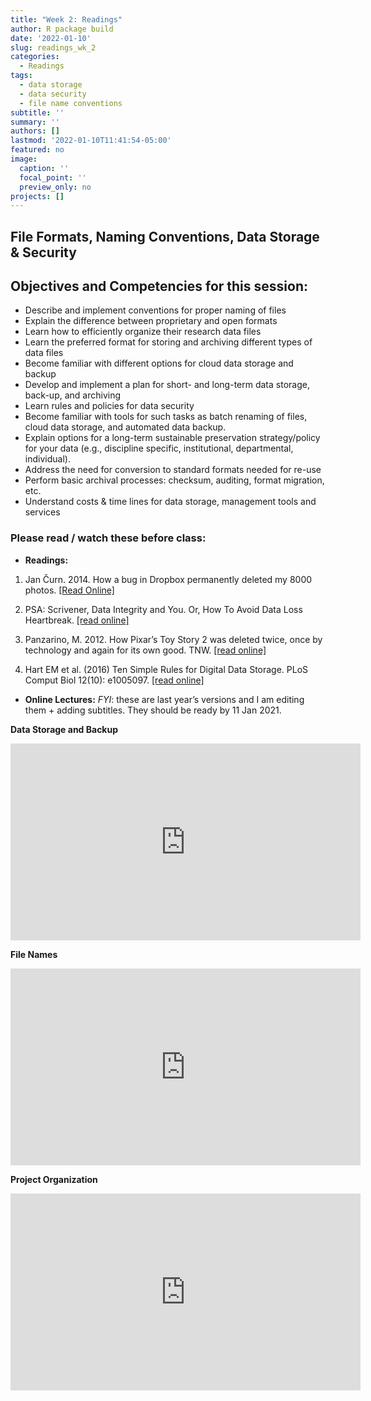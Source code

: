 ```yaml
---
title: "Week 2: Readings"
author: R package build
date: '2022-01-10'
slug: readings_wk_2
categories:
  - Readings
tags:
  - data storage
  - data security
  - file name conventions
subtitle: ''
summary: ''
authors: []
lastmod: '2022-01-10T11:41:54-05:00'
featured: no
image:
  caption: ''
  focal_point: ''
  preview_only: no
projects: []
---
```


## File Formats, Naming Conventions, Data Storage & Security

## Objectives and Competencies for this session:  

  * Describe and implement conventions for proper naming of files 
  * Explain the difference between proprietary and open formats
  * Learn how to efficiently organize their research data files
  * Learn the preferred format for storing and archiving different types of data files
  * Become familiar with different options for cloud data storage and backup 
  * Develop and implement a plan for short- and long-term data storage, back-up, and archiving
  * Learn rules and policies for data security 
  * Become familiar with tools for such tasks as batch renaming of files, cloud data storage, and automated data backup.
  * Explain options for a long-term sustainable preservation strategy/policy for your data (e.g., discipline specific, institutional, departmental, individual).
  * Address the need for conversion to standard formats needed for re-use
  * Perform basic archival processes: checksum, auditing, format migration, etc.
  * Understand costs & time lines for data storage, management tools and services

### Please read / watch these before class:


* **Readings: **

1.  Jan Čurn. 2014. How a bug in Dropbox permanently deleted my 8000 photos.  [[Read Online]](https://medium.com/@jancurn/how-bug-in-dropbox-permanently-deleted-my-8000-photos-cb7dcf13647b) 

2.  PSA: Scrivener, Data Integrity and You. Or, How To Avoid Data Loss Heartbreak.  [[read online]](https://www.reddit.com/r/writing/comments/62hr7o/psa_scrivener_data_integrity_and_you_or_how_to/) 

3. Panzarino, M. 2012. How Pixar’s Toy Story 2 was deleted twice, once by technology and again for its own good. TNW.  [[read online]](https://thenextweb.com/media/2012/05/21/how-pixars-toy-story-2-was-deleted-twice-once-by-technology-and-again-for-its-own-good/)

4.  Hart EM et al. (2016) Ten Simple Rules for Digital Data Storage. PLoS Comput Biol 12(10): e1005097. [[read online]](https://doi.org/10.1371/journal.pcbi.1005097)


* **Online Lectures:** _FYI_: these are last year's versions and I am editing them + adding subtitles. They should be ready by 11 Jan 2021.

**Data Storage and Backup**

<iframe width="560" height="315" src="https://www.youtube.com/embed/H06GSL66Mec" title="YouTube video player" frameborder="0" allow="accelerometer; autoplay; clipboard-write; encrypted-media; gyroscope; picture-in-picture" allowfullscreen></iframe>



**File Names**  

<iframe width="560" height="315" src="https://www.youtube.com/embed/IYSjRV6dCTs" title="YouTube video player" frameborder="0" allow="accelerometer; autoplay; clipboard-write; encrypted-media; gyroscope; picture-in-picture" allowfullscreen></iframe>



**Project Organization**  

<iframe width="560" height="315" src="https://www.youtube.com/embed/CN-dWS1FDow" title="YouTube video player" frameborder="0" allow="accelerometer; autoplay; clipboard-write; encrypted-media; gyroscope; picture-in-picture" allowfullscreen></iframe>

